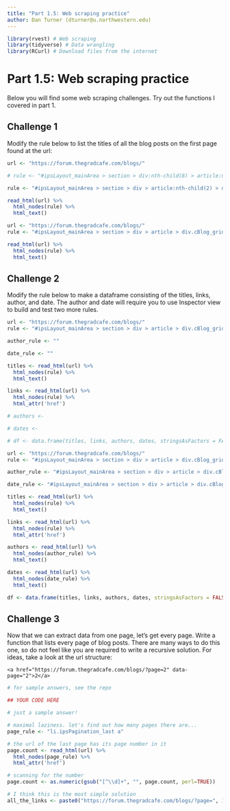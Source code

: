 ```yaml
---
title: "Part 1.5: Web scraping practice"
author: Dan Turner (dturner@u.northwestern.edu)
---
```


```r
library(rvest) # Web scraping
library(tidyverse) # Data wrangling
library(RCurl) # Download files from the internet

```

# Part 1.5: **Web scraping practice**

Below you will find some web scraping challenges. Try out the functions I covered in part 1.

## Challenge 1
Modify the rule below to list the titles of all the blog posts on the first page found at the url:

```r

url <- "https://forum.thegradcafe.com/blogs/"

# rule <- "#ipsLayout_mainArea > section > div:nth-child(8) > article:nth-child(1) > div.cBlog_grid_item__body.ipsPad > div:nth-child(1) > h2 > span > a"

rule <- "#ipsLayout_mainArea > section > div > article:nth-child(2) > div.cBlog_grid_item__body.ipsPad > div:nth-child(2) > div > div.ipsPhotoPanel.ipsPhotoPanel_notPhone.ipsPhotoPanel_tiny > div > p:nth-child(1) > a"

read_html(url) %>% 
  html_nodes(rule) %>%
  html_text()

```

```r

url <- "https://forum.thegradcafe.com/blogs/"
rule <- "#ipsLayout_mainArea > section > div > article > div.cBlog_grid_item__body.ipsPad > div > h2 > span > a"

read_html(url) %>% 
  html_nodes(rule) %>%
  html_text()

```

## Challenge 2
Modify the rule below to make a dataframe consisting of the titles, links, author, and date. The author and date will require you to use Inspector view to build and test two more rules.

```r

url <- "https://forum.thegradcafe.com/blogs/"
rule <- "#ipsLayout_mainArea > section > div > article > div.cBlog_grid_item__body.ipsPad > div > h2 > span > a"

author_rule <- ""

date_rule <- ""

titles <- read_html(url) %>% 
  html_nodes(rule) %>%
  html_text()

links <- read_html(url) %>% 
  html_nodes(rule) %>%
  html_attr('href')

# authors <- 

# dates <- 

# df <- data.frame(titles, links, authors, dates, stringsAsFactors = FALSE)

```


```r

url <- "https://forum.thegradcafe.com/blogs/"
rule <- "#ipsLayout_mainArea > section > div > article > div.cBlog_grid_item__body.ipsPad > div > h2 > span > a"

author_rule <- "#ipsLayout_mainArea > section > div > article > div.cBlog_grid_item__body.ipsPad > div > div > div.ipsPhotoPanel.ipsPhotoPanel_notPhone.ipsPhotoPanel_tiny > div > p > a"

date_rule <- "#ipsLayout_mainArea > section > div > article > div.cBlog_grid_item__body.ipsPad > div > div > div.ipsPhotoPanel.ipsPhotoPanel_notPhone.ipsPhotoPanel_tiny > div > p > time"

titles <- read_html(url) %>% 
  html_nodes(rule) %>%
  html_text()

links <- read_html(url) %>% 
  html_nodes(rule) %>%
  html_attr('href')

authors <- read_html(url) %>% 
  html_nodes(author_rule) %>%
  html_text()

dates <- read_html(url) %>% 
  html_nodes(date_rule) %>%
  html_text()

df <- data.frame(titles, links, authors, dates, stringsAsFactors = FALSE)

```

## Challenge 3
Now that we can extract data from one page, let's get every page. Write a function that lists every page of blog posts. There are many ways to do this one, so do not feel like you are required to write a recursive solution. For ideas, take a look at the url structure:

```
<a href="https://forum.thegradcafe.com/blogs/?page=2" data-page="2">2</a>
```

```r
# for sample answers, see the repo

## YOUR CODE HERE

```


```r

# just a sample answer!

# maximal laziness. let's find out how many pages there are...
page_rule <- "li.ipsPagination_last a"

# the url of the last page has its page number in it
page.count <- read_html(url) %>% 
  html_nodes(page_rule) %>%
  html_attr('href')

# scanning for the number
page.count <- as.numeric(gsub("[^\\d]+", "", page.count, perl=TRUE))

# I think this is the most simple solution
all_the_links <- paste0("https://forum.thegradcafe.com/blogs/?page=", 1:page.count)

```
